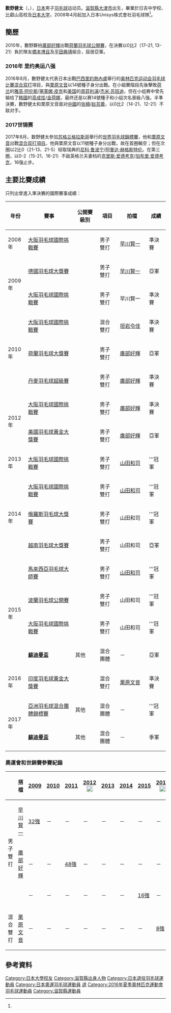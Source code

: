 {{noteTA|G1=Badminton}}
{{Infobox 羽球選手
| playername              = {{lang|ja|<small>かずの けんた</small><br/><big>数野 健太</big>}}<br/><small>({{lang|en|Kazuno Kenta}})</small>
| image                   = 
| size                    = 
| caption                 = 
| birth_name              = 
| date_of_birth           = {{birth_date_and_age|1985|11|25}}<ref name="Unisys">[http://www.unisys.co.jp/badminton/team/kazuno.html 選手/スタッフインデックスページ - 実業団バドミントン部 男子チーム【日本ユニシス】- 数野健太]{{ja}}</ref>
| place_of_birth          = {{JPN}}[[滋賀縣|滋賀縣]][[大津市|大津市]]<ref name="Unisys"/>
| height                  = {{height|m=1.70}}<ref name="Unisys"/>
| weight                  = {{weight|kg=67}}<ref name="Unisys"/>
| event                   = 男子雙打、混合雙打
| country                 = {{JPN}}
| years_started           = 
| handedness              = 右手<ref name="Unisys"/>
| coach                   = 
| highest_ranking         = 第11位（男雙-[[山田和司|山田和司]]）
| date_of_highest_ranking = 2014年6月19日<ref name="highest-ranking">[http://bwfcontent.tournamentsoftware.com/ranking/player.aspx?id=9687&player=107937 BWF World Ranking - Ranking of Kenta KAZUNO (53161)] {{Webarchive|url=https://archive.is/20150916101929/http://bwfcontent.tournamentsoftware.com/ranking/player.aspx?id=9687&player=107937 |date=2015-09-16 }}{{en}}</ref>
| current_ranking         = 第23位（男雙-[[山田和司|山田和司]]）<br/>第159位（混雙-[[栗原文音|栗原文音]]）<br/>第361位（混雙-[[松尾靜香|松尾靜香]]）<br/>第466位（混雙-[[宮內唯|宮內唯]]）<br/>第1249位（混雙-[[福島由紀|福島由紀]]）
| date_of_current_ranking = 2015年9月10日<ref>[http://bwfcontent.tournamentsoftware.com/ranking/category.aspx?id=9687&category=474 BWF World Ranking - BWF世界排名榜 (9/10/2015) - Men's doubles] {{Webarchive|url=https://archive.is/20150916101914/http://bwfcontent.tournamentsoftware.com/ranking/category.aspx?id=9687&category=474 |date=2015-09-16 }}{{en}}</ref><ref>[http://bwfcontent.tournamentsoftware.com/ranking/category.aspx?id=9687&category=476 BWF World Ranking - BWF世界排名榜 (9/10/2015) -  Mixed doubles] {{Webarchive|url=https://archive.is/20150916101910/http://bwfcontent.tournamentsoftware.com/ranking/category.aspx?id=9687&category=476 |date=2015-09-16 }}{{en}}</ref>
| played                  = 15勝–8負（男單）<br/>117勝–75負（男雙）<br/>31勝–39負（混雙）
| titles                  = 
| bwf_profile             = CEE55E22-890F-4C83-A282-2668FCE8BF25
| bwf_id                  = 53161
| updated                 = 2015年9月12日
}}
{{MedalTableTop}}
{{MedalSport | 男子[[羽毛球|羽毛球]]}}
{{MedalCountry | {{JPN}}}}
{{MedalCompetition | [[汤姆斯杯|汤姆斯杯]]}}
{{MedalBronze | [[2010年湯姆斯盃|2010年 吉隆坡]] | 男子團體 }}
{{MedalCompetition | [[蘇迪曼盃|蘇迪曼盃]]}}
{{MedalSilver| [[2015年蘇迪曼盃|2015年 東莞]] | [[2015年蘇迪曼盃|混合團體]]}}
{{MedalBronze| [[2017年蘇迪曼盃|2017年 黃金海岸]] | [[2017年蘇迪曼盃|混合團體]] }}
{{MedalCompetition | [[亞洲羽毛球混合團體錦標賽|亞洲羽毛球混合團體錦標賽]]}}
{{MedalGold  | [[2017年亞洲羽毛球混合團體錦標賽|2017年 胡志明市]] | 混合團體 }}
{{MedalCompetition | [[東亞運動會|東亞運動會]]}}
{{MedalBronze| [[2009年東亞運動會|2009年 香港]] | [[2009年東亞運動會羽毛球比賽|男子團體]] }}
{{MedalCompetition  | [[全日本綜合羽毛球錦標賽|全日本綜合羽毛球錦標賽]]}}
{{MedalCountry | {{flagicon|JPN}}東京都（日本UNISYS）}}
{{MedalSilver| [[2008年全日本綜合羽毛球錦標賽|2008年 東京都]] | 男子雙打 }}
{{MedalSilver| [[2009年全日本綜合羽毛球錦標賽|2009年 東京都]] | 男子雙打 }}
{{MedalSilver| [[2010年全日本綜合羽毛球錦標賽|2010年 東京都]] | 男子雙打 }}
{{MedalBronze| [[2010年全日本綜合羽毛球錦標賽|2010年 東京都]] | 混合雙打 }}
{{MedalBronze| [[2011年全日本綜合羽毛球錦標賽|2011年 東京都]] | 男子雙打 }}
{{MedalBronze| [[2011年全日本綜合羽毛球錦標賽|2011年 東京都]] | 混合雙打 }}
{{MedalBronze| [[2014年全日本綜合羽毛球錦標賽|2014年 東京都]] | 男子雙打 }}
{{MedalGold  | [[2015年全日本綜合羽毛球錦標賽|2015年 東京都]] | 混合雙打 }}
{{MedalBottom}}
'''數野健太'''（{{jpn|j=数野 健太|kn=かずの けんた|rm=Kazuno Kenta}}，{{bd|1985年|11月25日}}），[[日本|日本]]男子[[羽毛球|羽毛球]]运动员。[[滋賀縣|滋賀縣]][[大津市|大津市]]出生，畢業於日吉中学校、比叡山高校及[[日本大学|日本大学]]，2008年4月起加入日本Unisys株式會社羽毛球隊<ref name="Unisys"/>。

==簡歷==
2010年，數野夥拍[[廣部好輝|廣部好輝]]出戰[[荷蘭羽毛球公開賽|荷蘭羽毛球公開賽]]，在決賽以0比2（17–21, 13-21）負於隊友[[橋本博且|橋本博且]]及[[平田典靖|平田典靖]]組合，屈居亞軍。

=== 2016年 里约奥运八强===
2016年8月，數野健太代表日本出戰[[巴西|巴西]][[里約熱內盧|里約熱內盧]]舉行的[[2016年夏季奥林匹克运动会|奥林匹克运动会]][[2016年夏季奧林匹克運動會羽毛球比賽|羽毛球比賽]][[2016年夏季奧林匹克運動會羽毛球混合双打比賽|混合双打]]項目，與[[栗原文音|栗原文音]]以14號種子身分出戰。在小組賽階段先後擊敗[[2016年夏季奧林匹克運動會荷兰代表團|荷兰]]的[[雅高·阿伦斯|雅高·阿伦斯]]/[[塞莱娜·皮克|塞莱娜·皮克]]和[[2016年夏季奧林匹克運動會美国代表團|美国]]的[[周菲利浦|周菲利浦]]/[[杰米·苏班迪|杰米·苏班迪]]，但在小组赛中曾先输给了[[2016年夏季奧林匹克運動會韩國代表團|韩國]]的[[高成炫|高成炫]]/[[金荷娜_(羽毛球運動員)|金荷娜]]，最终还是以赛14號種子和小组次名晉級八强。半準決賽，數野健太和栗原文音面对[[2016年夏季奧林匹克運動會中國代表團|中國]]的[[张楠_(羽毛球运动员)|张楠]]/[[赵芸蕾|赵芸蕾]]，以0比2（14-21、12-21）不敌对手。

===2017世锦赛===
2017年8月，数野健太參加[[苏格兰|苏格兰]][[格拉斯哥|格拉斯哥]]舉行的[[2017年世界羽毛球錦標賽|世界羽毛球錦標賽]]，他和[[栗原文音|栗原文音]]出戰[[2017年世界羽毛球錦標賽混合双打項目|混合双打項目]]。他與栗原文音以11號種子身分出戰，故在首圈輪空；但在次圈以2比0（21-13、21-5）轻取瑞典的[[尼科·鲁波宁|尼科·鲁波宁]]/[[阿曼达·赫格斯特伦|阿曼达·赫格斯特伦]]。在第三圈，以0-2（15-21、16-21）不敌英格兰夫妻档的[[克里斯·爱德考克|克里斯·爱德考克]]/[[加布里·爱德考克|加布里·爱德考克]]，16强止步。

==主要比賽成績==
只列出曾進入準決賽的國際賽事成績：
{| class=wikitable style="text-align:center; font-size:small;" 
!width="50"|年份
!width="180"|賽事
!width="80"|公開賽級別
!width="60"|項目
!width="100"|拍檔
!width="50"|成績
|-
!rowspan="1"|2008年
|[[2008年大阪羽毛球國際挑戰賽|大阪羽毛球國際挑戰賽]]
|{{BWFIC}}
|男子雙打
|[[早川賢一|早川賢一]]
|bgcolor="#b8860b"|準決賽
|-
!rowspan="2"|2009年
|[[2009年德國羽毛球大獎賽|德國羽毛球大獎賽]]
|{{BWFGP}}
|男子雙打
|[[早川賢一|早川賢一]]
|bgcolor="silver"|亞軍
|-
|[[2009年大阪羽毛球國際挑戰賽|大阪羽毛球國際挑戰賽]]
|{{BWFIC}}
|男子雙打
|早川賢一
|bgcolor="#b8860b"|準決賽
|-
!rowspan="3"|2010年
|[[2010年大阪羽毛球國際挑戰賽|大阪羽毛球國際挑戰賽]]
|{{BWFIC}}
|混合雙打
|[[垣岩令佳|垣岩令佳]]
|bgcolor="#b8860b"|準決賽
|-
|[[2010年荷蘭羽毛球大獎賽|荷蘭羽毛球大獎賽]]
|{{BWFGP}}
|男子雙打
|[[廣部好輝|廣部好輝]]
|bgcolor="silver"|亞軍
|-
|[[2010年丹麥羽毛球超級賽|丹麥羽毛球超級賽]]
|{{BWFSS}}
|男子雙打
|[[廣部好輝|廣部好輝]]
|bgcolor="#b8860b"|準決賽
|-
!rowspan="2"|2012年
|[[2012年大阪羽毛球國際挑戰賽|大阪羽毛球國際挑戰賽]]
|{{BWFIC}}
|男子雙打
|[[廣部好輝|廣部好輝]]
|bgcolor="#b8860b"|準決賽
|-
|[[2012年美國羽毛球黃金大獎賽|美國羽毛球黃金大獎賽]]
|{{BWFGPG}}
|男子雙打
|[[廣部好輝|廣部好輝]]
|bgcolor="silver"|亞軍
|-
!rowspan="1"|2013年
|[[2013年大阪羽毛球國際挑戰賽|大阪羽毛球國際挑戰賽]]
|{{BWFIC}}
|男子雙打
|[[山田和司|山田和司]]
|bgcolor="gold"|'''冠軍
|-
!rowspan="3"|2014年
|[[2014年大阪羽毛球國際挑戰賽|大阪羽毛球國際挑戰賽]]
|{{BWFIC}}
|男子雙打
|[[山田和司|山田和司]]
|bgcolor="gold"|'''冠軍
|-
|[[2014年俄羅斯羽毛球大獎賽|俄羅斯羽毛球大獎賽]]
|{{BWFGP}}
|男子雙打
|山田和司
|bgcolor="gold"|'''冠軍
|-
|[[2014年越南羽毛球大獎賽|越南羽毛球大獎賽]]
|{{BWFGP}}
|男子雙打
|山田和司
|bgcolor="silver"|亞軍
|-
!rowspan="4"|2015年
|[[2015年馬來西亞羽毛球大師賽|馬來西亞羽毛球大師賽]]
|{{BWFGPG}}
|男子雙打
|[[山田和司|山田和司]]
|bgcolor="gold"|'''冠軍
|-
|[[2015年波蘭羽毛球公開賽|波蘭羽毛球公開賽]]
|{{BWFIC}}
|男子雙打
|山田和司
|bgcolor="gold"|'''冠軍
|-
|[[2015年大阪羽毛球國際挑戰賽|大阪羽毛球國際挑戰賽]]
|{{BWFIC}}
|男子雙打
|山田和司
|bgcolor="gold"|'''冠軍
|-
|'''[[2015年蘇迪曼盃|蘇迪曼盃]]'''
|其他
|混合團體
|－
|bgcolor="silver"|亞軍
|-
!rowspan="1"|2016年
|[[2016年印度羽毛球黃金大獎賽|印度羽毛球黃金大獎賽]]
|{{BWFGPG}}
|混合雙打
|[[栗原文音|栗原文音]]
|bgcolor="#b8860b"|準決賽
|-
!rowspan="2"|2017年
|[[2017年亞洲羽毛球混合團體錦標賽|亞洲羽毛球混合團體錦標賽]]
|其他
|混合團體
|－
|bgcolor="gold"|'''冠軍
|-
|'''[[2017年蘇迪曼盃|蘇迪曼盃]]'''
|其他
|混合團體
|－
|bgcolor="#b8860b"|季軍
|}
{{BWF賽事級別索引/2007}}

===奧運會和世錦賽參賽紀錄===
{| class=wikitable style="text-align:center; font-size:small;" 
!
!搭檔
!width="50"|[[2009年世界羽毛球錦標賽|2009]]
!width="50"|[[2010年世界羽毛球錦標賽|2010]]
!width="50"|[[2011年世界羽毛球錦標賽|2011]]
!width="80"|[[2012年夏季奧林匹克運動會羽毛球比賽|2012]] [[File:Olympic_rings_without_rims.svg|20px]]
!width="50"|[[2013年世界羽毛球錦標賽|2013]]
!width="50"|[[2014年世界羽毛球錦標賽|2014]]
!width="50"|[[2015年世界羽毛球錦標賽|2015]]
!width="80"|[[2016年夏季奧林匹克運動會羽毛球比賽|2016]] [[File:Olympic_rings_without_rims.svg|20px]]
!width="50"|[[2017年世界羽毛球錦標賽|2017]]
|-
!rowspan="3" width="80"|男子雙打
|align="left"|[[早川賢一|早川賢一]]
|[[2009年世界羽毛球錦標賽男子雙打項目|32強]]
|－
|－
|－
|－
|－
|－
|－
|－
|-
|align="left"|[[廣部好輝|廣部好輝]]
|－
|－
|[[2011年世界羽毛球錦標賽男子雙打項目|48強]]
|－
|－
|－
|－
|－
|－
|-
|align="left"|{{nowrap|[[山田和司|山田和司]]}}
|－
|－
|－
|－
|－
|－
|[[2015年世界羽毛球錦標賽男子雙打項目|16強]]
|－
|－
|-
|
|-
!width="80"|混合雙打
|align="left"|[[栗原文音|栗原文音]]
|－
|－
|－
|－
|－
|－
|－
|[[2016年夏季奧林匹克運動會羽毛球混合雙打比賽|8強]]
|[[2017年世界羽毛球錦標賽混合雙打項目|16強]]
|}

==參考資料==
{{Reflist}}

{{DEFAULTSORT:Kazuno Kenta}}
[[Category:日本大學校友|Category:日本大學校友]]
[[Category:滋賀縣出身人物|Category:滋賀縣出身人物]]
[[Category:日本退役羽毛球運動員|Category:日本退役羽毛球運動員]]
[[Category:日本奧運羽毛球運動員|Category:日本奧運羽毛球運動員]]
[[Category:日本Unisys羽毛球部選手|退]]
[[Category:2016年夏季奧林匹克運動會羽毛球運動員|Category:2016年夏季奧林匹克運動會羽毛球運動員]]
[[Category:滋賀縣運動員|Category:滋賀縣運動員]]